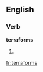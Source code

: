 
==English==

===Verb===
'''terraforms'''

# {{third-person singular of|terraform}}

[[fr:terraforms]]